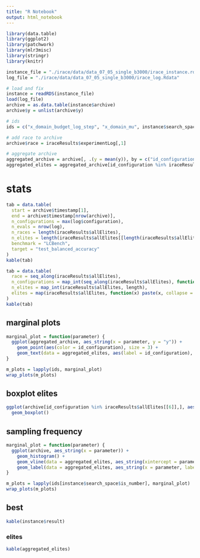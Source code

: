 ```yaml
---
title: "R Notebook"
output: html_notebook
---
```


```r
library(data.table)
library(ggplot2)
library(patchwork)
library(mlr3misc)
library(stringr)
library(knitr)

instance_file = "./irace/data/data_07_05_single_b3000/irace_instance.rda"
log_file = "./irace/data/data_07_05_single_b3000/irace_log.Rdata"

# load and fix
instance = readRDS(instance_file)
load(log_file)
archive = as.data.table(instance$archive)
archive$y = unlist(archive$y)

# ids
ids = c("x_domain_budget_log_step", "x_domain_mu", instance$search_space$ids()[3:12])

# add race to archive
archive$race = iraceResults$experimentLog[,1]

# aggregate archive
aggregated_archive = archive[, .(y = mean(y)), by = c("id_configuration", ids)]
aggregated_elites = aggregated_archive[id_configuration %in% iraceResults$allElites[[6]],]
```

# stats

```r
tab = data.table(
  start = archive$timestamp[1],
  end = archive$timestamp[nrow(archive)],
  n_configurations = max(log$configuration),
  n_evals = nrow(log),
  n_races = length(iraceResults$allElites),
  n_elites = length(iraceResults$allElites[[length(iraceResults$allElites)]]),
  benchmark = "LCBench",
  target = "test_balanced_accuracy"
)
kable(tab)
```

```r
tab = data.table(
  race = seq_along(iraceResults$allElites),
  n_configurations = map_int(seq_along(iraceResults$allElites), function(x) length(unique(archive[race == x, id_configuration]))),
  n_elites = map_int(iraceResults$allElites, length),
  elites = map(iraceResults$allElites, function(x) paste(x, collapse = ","))
)
kable(tab)
```

## marginal plots

```r
marginal_plot = function(parameter) {
  ggplot(aggregated_archive, aes_string(x = parameter, y = "y")) +
    geom_point(aes(color = id_configuration), size = 3) +
    geom_text(data = aggregated_elites, aes(label = id_configuration), hjust = -1,vjust = 1)
}

m_plots = lapply(ids, marginal_plot)
wrap_plots(m_plots)
```

## boxplot elites

```r
ggplot(archive[id_configuration %in% iraceResults$allElites[[6]],], aes(group = factor(id_configuration), x = factor(id_configuration), y = y)) +
  geom_boxplot()
```

## sampling frequency

```r
marginal_plot = function(parameter) {
  ggplot(archive, aes_string(x = parameter)) +
    geom_histogram() +
    geom_vline(data = aggregated_elites, aes_string(xintercept = parameter)) +
    geom_label(data = aggregated_elites, aes_string(x = parameter, label = "id_configuration"), y = 0)
}

m_plots = lapply(ids[instance$search_space$is_number], marginal_plot)
wrap_plots(m_plots)
```

## best

```r
kable(instance$result)
```

### elites

```r
kable(aggregated_elites)
```